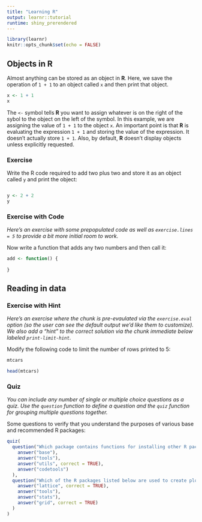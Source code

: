 ```yaml
---
title: "Learning R"
output: learnr::tutorial
runtime: shiny_prerendered
---
```


```r
library(learnr)
knitr::opts_chunk$set(echo = FALSE)
```


## Objects in **R**

Almost anything can be stored as an object in **R**.  Here, we save the operation of `1 + 1` to an object called `x` and then print that object.

```r

x <- 1 + 1
x

```

The `<-` symbol tells **R** you want to assign whatever is on the right of the sybol to the object on the left of the symbol.  In this example, we are assigning the value of `1 + 1` to the object `x`.  An important point is that **R** is evaluating the expression `1 + 1` and storing the value of the expression.  It doesn't actually store `1 + 1`.  Also, by default, **R** doesn't display objects unless explicitly requested.   


### Exercise 

Write the R code required to add two plus two and store it as an object called `y` and print the object:

```r

```

```r
y <- 2 + 2
y
```


### Exercise with Code

*Here's an exercise with some prepopulated code as well as `exercise.lines = 5` to provide a bit more initial room to work.*

Now write a function that adds any two numbers and then call it:

```r
add <- function() {
  
}
```

## Reading in data

### Exercise with Hint

*Here's an exercise where the chunk is pre-evaulated via the `exercise.eval` option (so the user can see the default output we'd like them to customize). We also add a "hint" to the correct solution via the chunk immediate below labeled `print-limit-hint`.*

Modify the following code to limit the number of rows printed to 5:

```r
mtcars
```

```r
head(mtcars)
```

### Quiz

*You can include any number of single or multiple choice questions as a quiz. Use the `question` function to define a question and the `quiz` function for grouping multiple questions together.*

Some questions to verify that you understand the purposes of various base and recommended R packages:

```r
quiz(
  question("Which package contains functions for installing other R packages?",
    answer("base"),
    answer("tools"),
    answer("utils", correct = TRUE),
    answer("codetools")
  ),
  question("Which of the R packages listed below are used to create plots?",
    answer("lattice", correct = TRUE),
    answer("tools"),
    answer("stats"),
    answer("grid", correct = TRUE)
  )
)
```

